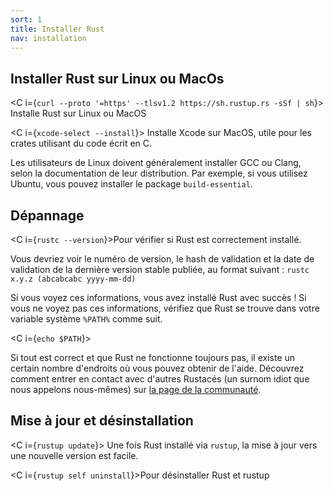 ```yaml
---
sort: 1
title: Installer Rust
nav: installation
---
```


## Installer Rust sur Linux ou MacOs

<C i={`curl --proto '=https' --tlsv1.2 https://sh.rustup.rs -sSf | sh`}>
  Installe Rust sur Linux ou MacOS
</C>

<C i={`xcode-select --install`}>
  Installe Xcode sur MacOS, utile pour les crates utilisant du code écrit en C.
</C>

Les utilisateurs de Linux doivent généralement installer GCC ou Clang, selon la documentation de leur distribution. Par exemple, si vous utilisez Ubuntu, vous pouvez installer le package `build-essential`.

## Dépannage

<C i={`rustc --version`}>Pour vérifier si Rust est correctement installé.</C>

Vous devriez voir le numéro de version, le hash de validation et la date de validation de la dernière version stable publiée, au format suivant : `rustc x.y.z (abcabcabc yyyy-mm-dd)`

Si vous voyez ces informations, vous avez installé Rust avec succès ! Si vous ne voyez pas ces informations, vérifiez que Rust se trouve dans votre variable système `%PATH%` comme suit.

<C i={`echo $PATH`}></C>

Si tout est correct et que Rust ne fonctionne toujours pas, il existe un certain nombre d'endroits où vous pouvez obtenir de l'aide. Découvrez comment entrer en contact avec d'autres Rustacés (un surnom idiot que nous appelons nous-mêmes) sur [la page de la communauté](https://www.rust-lang.org/community).

## Mise à jour et désinstallation

<C i={`rustup update`}>
  Une fois Rust installé via `rustup`, la mise à jour vers une nouvelle version
  est facile.
</C>

<C i={`rustup self uninstall`}>Pour désinstaller Rust et rustup</C>
